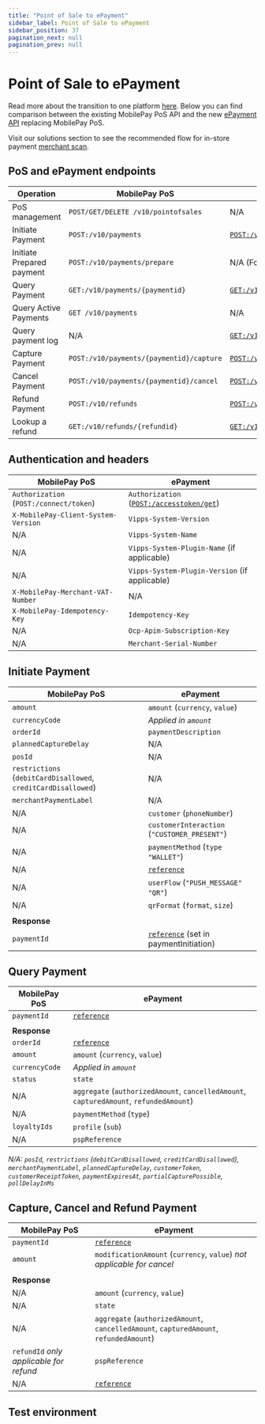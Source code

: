 ```yaml
---
title: "Point of Sale to ePayment"
sidebar_label: Point of Sale to ePayment
sidebar_position: 37
pagination_next: null
pagination_prev: null
---
```



# Point of Sale to ePayment

Read more about the transition to one platform [here](https://developer.mobilepay.dk/docs/pos/transition-to-one-platform). Below you can find comparison between the existing MobilePay PoS API and the new [ePayment API](/docs/APIs/epayment-api) replacing MobilePay PoS. 

Visit our solutions section to see the recommended flow for in-store payment [merchant scan](/docs/vipps-solutions/in-store/).

## PoS and ePayment endpoints

| Operation                 | MobilePay PoS                            | ePayment                                    |
|---------------------------|------------------------------------------|---------------------------------------------|
| PoS management            | `POST/GET/DELETE /v10/pointofsales`      | N/A                                         |
| Initiate Payment          | `POST:/v10/payments`                     | [`POST:/v1/payments`](https://developer.vippsmobilepay.com/api/epayment#tag/CreatePayment/operation/createPayment)                         |
| Initiate Prepared payment | `POST:/v10/payments/prepare`             | N/A (For loyalty, see [solutions](https://developer.vippsmobilepay.com/docs/vipps-solutions/loyalty-in-pos))     |
| Query Payment             | `GET:/v10/payments/{paymentid}`          | [`GET:/v1/payments/{reference}`](https://developer.vippsmobilepay.com/api/epayment#tag/QueryPayments/operation/getPayment)              |
| Query Active Payments     | `GET /v10/payments`                      | N/A                                         |
| Query payment log         | N/A                                      | [`GET:/v1/payments/{reference}/events`](https://developer.vippsmobilepay.com/api/epayment#tag/QueryPayments/operation/getPaymentEventLog)       |
| Capture Payment           | `POST:/v10/payments/{paymentid}/capture` | [`POST:/v1/payments/{reference}/capture`](https://developer.vippsmobilepay.com/api/epayment#tag/AdjustPayments/operation/capturePayment)     |
| Cancel Payment            | `POST:/v10/payments/{paymentid}/cancel`  | [`POST:/v1/payments/{reference}/cancel`](https://developer.vippsmobilepay.com/api/epayment#tag/AdjustPayments/operation/cancelPayment)      |
| Refund Payment            | `POST:/v10/refunds`                       | [`POST:/v1/payments/{reference}/refund`](https://developer.vippsmobilepay.com/api/epayment#tag/AdjustPayments/operation/refundPayment)      |
| Lookup a refund           | `GET:/v10/refunds/{refundid}`            | [`GET:/v1/payments/{reference}`](https://developer.vippsmobilepay.com/api/epayment#tag/QueryPayments/operation/getPayment)              |

## Authentication and headers

| MobilePay PoS                           | ePayment                                        |
|-----------------------------------------|-------------------------------------------------|
| `Authorization` (`POST:/connect/token`) | `Authorization` ([`POST:/accesstoken/get`](https://developer.vippsmobilepay.com/api/access-token#tag/Authorization-Service/operation/fetchAuthorizationTokenUsingPost))       |
| `X-MobilePay-Client-System-Version`     | `Vipps-System-Version`                          |
| N/A                                     | `Vipps-System-Name`                             |
| N/A                                     | `Vipps-System-Plugin-Name` (if applicable)      |
| N/A                                     | `Vipps-System-Plugin-Version` (if applicable)   |
| `X-MobilePay-Merchant-VAT-Number`       | N/A                                             |
| `X-MobilePay-Idempotency-Key`           | `Idempotency-Key`                               |
| N/A                                     | `Ocp-Apim-Subscription-Key`                     |
| N/A                                     | `Merchant-Serial-Number`                        |

## Initiate Payment

| MobilePay PoS                                                  | ePayment                                       |
|----------------------------------------------------------------|------------------------------------------------|
| `amount`                                                       | `amount` (`currency`, `value`)                 |
| `currencyCode`                                                 | *Applied in `amount`*                          |
| `orderId`                                                      | `paymentDescription`                           |
| `plannedCaptureDelay`                                          | N/A                                            |
| `posId`                                                        | N/A                                            |
| `restrictions` (`debitCardDisallowed`, `creditCardDisallowed`) | N/A                                            |
| `merchantPaymentLabel`                                         | N/A                                            |
| N/A                                                            | `customer` (`phoneNumber`)                     |
| N/A                                                            | `customerInteraction` (`"CUSTOMER_PRESENT"`)   |
| N/A                                                            | `paymentMethod` (`type` `"WALLET"`)            |
| N/A                                                            | [`reference`](https://developer.vippsmobilepay.com/docs/vipps-developers/common-topics/orderid)                                    |
| N/A                                                            | `userFlow` (`"PUSH_MESSAGE"` `"QR"`)           |
| N/A                                                            | `qrFormat` (`format`, `size`)                  |
|                                                                |                                                |
| **Response**                                                   |                                                |
| `paymentId`                                                    | [`reference`](https://developer.vippsmobilepay.com/docs/vipps-developers/common-topics/orderid) (set in paymentInitiation)         |

## Query Payment

| MobilePay PoS   | ePayment                                                                                |
|-----------------|-----------------------------------------------------------------------------------------|
| `paymentId`     | [`reference`](https://developer.vippsmobilepay.com/docs/vipps-developers/common-topics/orderid)                                                                             |
|                 |                                                                                         |
| **Response**    |                                                                                         |
| `orderId`       | [`reference`](https://developer.vippsmobilepay.com/docs/vipps-developers/common-topics/orderid)                                                                             |
| `amount`        | `amount` (`currency`, `value`)                                                          |
| `currencyCode`  | *Applied in `amount`*                                                                   |
| `status`        | `state`                                                                                  |
| N/A             | `aggregate` (`authorizedAmount`, `cancelledAmount`, `capturedAmount`, `refundedAmount`) |
| N/A             | `paymentMethod` (`type`)                                                                |
| `loyaltyIds`    | `profile` (`sub`)                                                                       |
| N/A             | `pspReference`                                                                          |

*N/A: `posId`, `restrictions` (`debitCardDisallowed`, `creditCardDisallowed`), `merchantPaymentLabel`, `plannedCaptureDelay`, `customerToken`, `customerReceiptToken`, `paymentExpiresAt`, `partialCapturePossible`, `pollDelayInMs`*

## Capture, Cancel and Refund Payment

| MobilePay PoS                           | ePayment                                                                                |
|-----------------------------------------|-----------------------------------------------------------------------------------------|
| `paymentId`                             | [`reference`](https://developer.vippsmobilepay.com/docs/vipps-developers/common-topics/orderid)                                                                             |
| `amount`                                | `modificationAmount` (`currency`, `value`) *not applicable for cancel*                  |
|                                         |                                                                                         |
| **Response**                            |                                                                                         |
| N/A                                     | `amount` (`currency`, `value`)                                                          |
| N/A                                     | `state`                                                                                 |
| N/A                                     | `aggregate` (`authorizedAmount`, `cancelledAmount`, `capturedAmount`, `refundedAmount`) |
| `refundId` *only applicable for refund* | `pspReference`                                                                          |
| N/A                                     | [`reference`](https://developer.vippsmobilepay.com/docs/vipps-developers/common-topics/orderid)                                                                             |

## Test environment
<MT />
